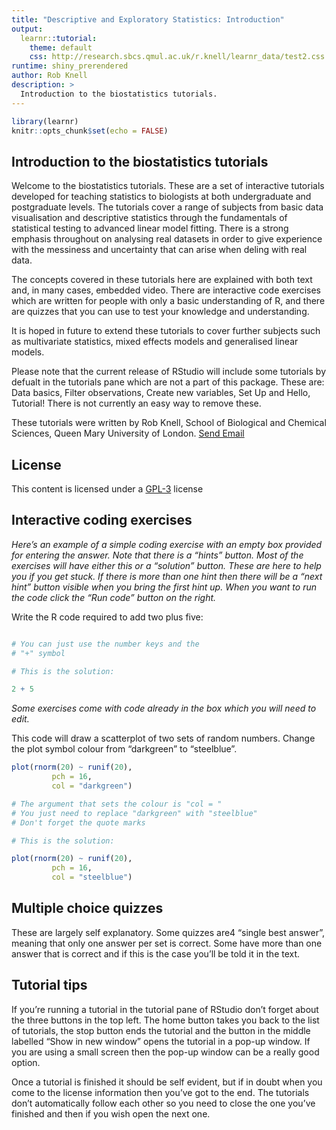 ```yaml
---
title: "Descriptive and Exploratory Statistics: Introduction"
output: 
  learnr::tutorial:
    theme: default
    css: http://research.sbcs.qmul.ac.uk/r.knell/learnr_data/test2.css
runtime: shiny_prerendered
author: Rob Knell
description: >
  Introduction to the biostatistics tutorials.
---
```


```r
library(learnr)
knitr::opts_chunk$set(echo = FALSE)
```

## Introduction to the biostatistics tutorials

Welcome to the biostatistics tutorials. These are a set of interactive tutorials developed for teaching statistics to biologists at both undergraduate and postgraduate levels. The tutorials cover a range of subjects from basic data visualisation and descriptive statistics through the fundamentals of statistical testing to advanced linear model fitting. There is a strong emphasis throughout on analysing real datasets in order to give experience with the messiness and uncertainty that can arise when deling with real data.

The concepts covered in these tutorials here are explained with both text and, in many cases, embedded video. There are interactive code exercises which are written for people with only a basic understanding of R, and there are quizzes that you can use to test your knowledge and understanding.

It is hoped in future to extend these tutorials to cover further subjects such as multivariate statistics, mixed effects models and generalised linear models.

Please note that the current release of RStudio will include some tutorials by defualt in the tutorials pane which are not a part of this package. These are: Data basics, Filter observations, Create new variables, Set Up and Hello, Tutorial! There is not currently an easy way to remove these.

These tutorials were written by Rob Knell, School of Biological and Chemical Sciences, Queen Mary University of London. <a href="mailto:R.Knell@qmul.ac.uk">Send Email</a>

## License

This content is licensed under a [GPL-3](https://www.gnu.org/licenses/gpl-3.0.en.html) license

## Interactive coding exercises

*Here's an example of a simple coding exercise with an empty box provided for entering the answer. Note that there is a "hints" button. Most of the exercises will have either this or a "solution" button. These are here to help you if you get stuck. If there is more than one hint then there will be a "next hint" button visible when you bring the first hint up. When you want to run the code click the "Run code" button on the right.*

Write the R code required to add two plus five:

```r

```

```r
# You can just use the number keys and the
# "+" symbol
```

```r
# This is the solution:

2 + 5
```

*Some exercises come with code already in the box which you will need to edit.*

This code will draw a scatterplot of two sets of random numbers. Change the plot symbol colour from "darkgreen" to "steelblue".

```r
plot(rnorm(20) ~ runif(20),
		 pch = 16,
		 col = "darkgreen")
```

```r
# The argument that sets the colour is "col = "
# You just need to replace "darkgreen" with "steelblue"
# Don't forget the quote marks
```

```r
# This is the solution:

plot(rnorm(20) ~ runif(20),
		 pch = 16,
		 col = "steelblue")
```

## Multiple choice quizzes

These are largely self explanatory. Some quizzes are4 "single best answer", meaning that only one answer per set is correct. Some have more than one answer that is correct and if this is the case you'll be told it in the text.

## Tutorial tips

If you're running a tutorial in the tutorial pane of RStudio don't forget about the three buttons in the top left. The home button takes you back to the list of tutorials, the stop button ends the tutorial and the button in the middle labelled "Show in new window" opens the tutorial in a pop-up window. If you are using a small screen then the pop-up window can be a really good option.

Once a tutorial is finished it should be self evident, but if in doubt when you come to the license information then you've got to the end. The tutorials don't automatically follow each other so you need to close the one you've finished and then if you wish open the next one.

## 
